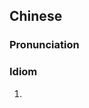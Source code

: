 {{also|美伦美焕}}
==Chinese==
{{zh-forms|s=美伦美焕}}

===Pronunciation===
{{zh-pron
|m=měilúnměihuàn
|cat=id
}}

===Idiom===
{{zh-idiom}}

# {{zh-misspelling|美輪美奐}}